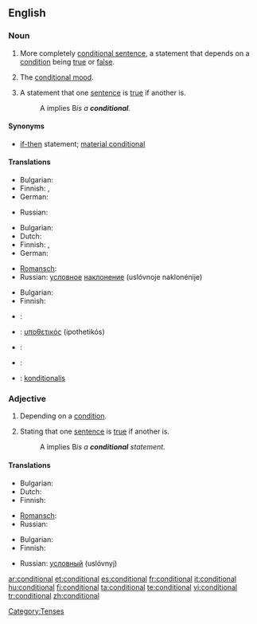 ==English==

===Noun===
{{en-noun|s}}

# {{grammar}} More completely [[conditional sentence]], a statement that depends on a [[condition]] being [[true]] or [[false]].
# {{grammar}} The [[conditional mood]].
# {{logic}} A statement that one [[sentence]] is [[true]] if another is.
#: A implies B'' is a '''conditional'''.''

====Synonyms====
* {{i-c|logic}} [[if-then]] statement; [[material conditional]]

====Translations====
{{trans-top|statement}}
* Bulgarian: {{t+|bg|условие|n|sc=Cyrl}}
* Finnish: {{t|fi|ehtolause}}, {{t|fi|konditionaalilause}}
* German: {{t+|de|Konditional|n}}
{{trans-mid}}
* Russian: {{t+|ru|условие|n|tr=uslóvije|sc=Cyrl}}
{{trans-bottom}}

{{trans-top|mood}}
* Bulgarian: {{t|bg|условно наклонение|n|sc=Cyrl}}
* Dutch: {{t+|nl|voorwaardelijke wijs|m}}
* Finnish: {{t+|fi|ehtotapa}}, {{t+|fi|konditionaali}}
* German: {{t+|de|Konditional|n}}
{{trans-mid}}
* [[Romansch]]: {{t-|rm|cundiziunal|m|xs=Romansch}}
* Russian: [[условный|условное]] [[наклонение]] (uslóvnoje naklonénije) {{n}}
{{trans-bottom}}

{{trans-top|in logic}}
* Bulgarian: {{t+|bg|условие|n|sc=Cyrl}}
* Finnish: {{t+|fi|ehto}}
{{trans-mid}}
{{trans-bottom}}

{{checktrans-top}}
* {{ttbc|French}}: {{t|fr|conditionnel|m}}
* {{ttbc|Greek}}: [[υποθετικός]] (ipothetikós) {{m}}
* {{ttbc|Portuguese}}: {{t|pt|condicional|m}}
* {{ttbc|Spanish}}: {{t|es|condicional|m}}
* {{ttbc|Swedish}}: [[konditionalis]]
{{trans-bottom}}

===Adjective===
{{en-adj|-}}

# Depending on a [[condition]].
# {{logic}} Stating that one [[sentence]] is [[true]] if another is.
#: A implies B'' is a '''conditional''' statement.''

====Translations====
{{trans-top|depending on a condition}}
* Bulgarian: {{t|bg|условен|sc=Cyrl}}
* Dutch: {{t-|nl|voorwaardelijk}}
* Finnish: {{t-|fi|ehdollinen}}
{{trans-mid}}
* [[Romansch]]: {{t-|rm|cundiziunal|xs=Romansch}}
* Russian: {{t+|ru|условный|tr=uslóvnyj|sc=Cyrl}}
{{trans-bottom}}

{{trans-top|in logic}}
* Bulgarian: {{t|bg|условен|sc=Cyrl}}
* Finnish: {{t-|fi|ehdollinen}}
{{trans-mid}}
* Russian: [[условный]] (uslóvnyj)
{{trans-bottom}}

[[Category:Tenses]]

[[ar:conditional]]
[[et:conditional]]
[[es:conditional]]
[[fr:conditional]]
[[it:conditional]]
[[hu:conditional]]
[[fi:conditional]]
[[ta:conditional]]
[[te:conditional]]
[[vi:conditional]]
[[tr:conditional]]
[[zh:conditional]]